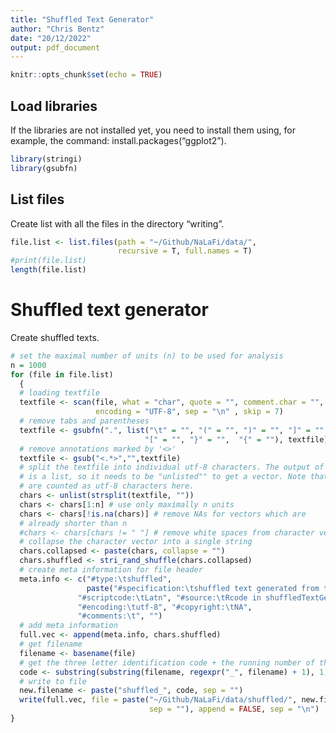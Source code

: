 ```yaml
---
title: "Shuffled Text Generator"
author: "Chris Bentz"
date: "20/12/2022"
output: pdf_document
---
```


```r
knitr::opts_chunk$set(echo = TRUE)
```

## Load libraries
If the libraries are not installed yet, you need to install them using, for example, the command: install.packages("ggplot2"). 
```r
library(stringi)
library(gsubfn)
```

## List files
Create list with all the files in the directory "writing". 
```r
file.list <- list.files(path = "~/Github/NaLaFi/data/", 
                        recursive = T, full.names = T)
#print(file.list)
length(file.list)
```

# Shuffled text generator
Create shuffled texts.
```r
# set the maximal number of units (n) to be used for analysis
n = 1000
for (file in file.list)
  {
  # loading textfile
  textfile <- scan(file, what = "char", quote = "", comment.char = "", 
                   encoding = "UTF-8", sep = "\n" , skip = 7)
  # remove tabs and parentheses
  textfile <- gsubfn(".", list("\t" = "", "(" = "", ")" = "", "]" = "",
                              "[" = "", "}" = "",  "{" = ""), textfile)
  # remove annotations marked by '<>'
  textfile <- gsub("<.*>","",textfile) 
  # split the textfile into individual utf-8 characters. The output of strsplit() 
  # is a list, so it needs to be "unlisted"" to get a vector. Note that white spaces  
  # are counted as utf-8 characters here.
  chars <- unlist(strsplit(textfile, ""))
  chars <- chars[1:n] # use only maximally n units
  chars <- chars[!is.na(chars)] # remove NAs for vectors which are 
  # already shorter than n
  #chars <- chars[chars != " "] # remove white spaces from character vector
  # collapse the character vector into a single string
  chars.collapsed <- paste(chars, collapse = "")
  chars.shuffled <- stri_rand_shuffle(chars.collapsed)
  # create meta information for file header
  meta.info <- c("#type:\tshuffled", 
                 paste("#specification:\tshuffled text generated from text", basename(file)),
               "#scriptcode:\tLatn", "#source:\tRcode in shuffledTextGenerator.Rmd",
               "#encoding:\tutf-8", "#copyright:\tNA", 
               "#comments:\t", "")
  # add meta information
  full.vec <- append(meta.info, chars.shuffled)
  # get filename
  filename <- basename(file)
  # get the three letter identification code + the running number of the original
  code <- substring(substring(filename, regexpr("_", filename) + 1), 1, 8)
  # write to file
  new.filename <- paste("shuffled_", code, sep = "")
  write(full.vec, file = paste("~/Github/NaLaFi/data/shuffled/", new.filename, 
                               sep = ""), append = FALSE, sep = "\n")
}
```
